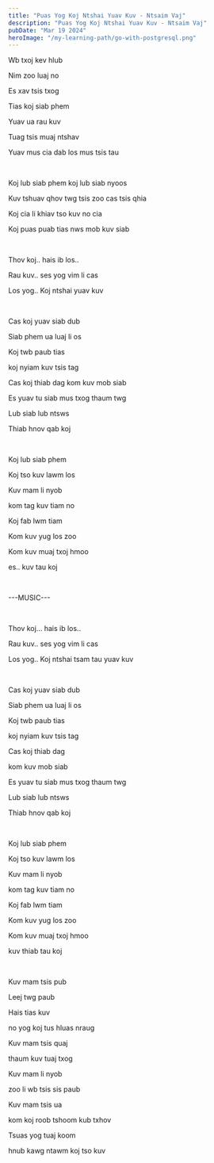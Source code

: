 ```yaml
---
title: "Puas Yog Koj Ntshai Yuav Kuv - Ntsaim Vaj"
description: "Puas Yog Koj Ntshai Yuav Kuv - Ntsaim Vaj"
pubDate: "Mar 19 2024"
heroImage: "/my-learning-path/go-with-postgresql.png"
---
```


Wb txoj kev hlub

Nim zoo luaj no

Es xav tsis txog

Tias koj siab phem

Yuav ua rau kuv

Tuag tsis muaj ntshav

Yuav mus cia dab los mus tsis tau

<br />

Koj lub siab phem koj lub siab nyoos

Kuv tshuav qhov twg tsis zoo cas tsis qhia

Koj cia li khiav tso kuv no cia

Koj puas puab tias nws mob kuv siab

<br />

Thov koj.. hais ib los..

Rau kuv.. ses yog vim li cas

Los yog.. Koj ntshai yuav kuv

<br />

Cas koj yuav siab dub

Siab phem ua luaj li os

Koj twb paub tias

koj nyiam kuv tsis tag

Cas koj thiab dag kom kuv mob siab

Es yuav tu siab mus txog thaum twg

Lub siab lub ntsws

Thiab hnov qab koj

<br />

Koj lub siab phem

Koj tso kuv lawm los

Kuv mam li nyob

kom tag kuv tiam no

Koj fab lwm tiam

Kom kuv yug los zoo

Kom kuv muaj txoj hmoo

es.. kuv tau koj

<br />

---MUSIC---

<br />

Thov koj… hais ib los..

Rau kuv.. ses yog vim li cas

Los yog.. Koj ntshai tsam tau yuav kuv

<br />

Cas koj yuav siab dub

Siab phem ua luaj li os

Koj twb paub tias

koj nyiam kuv tsis tag

Cas koj thiab dag

kom kuv mob siab

Es yuav tu siab mus txog thaum twg

Lub siab lub ntsws

Thiab hnov qab koj

<br />

Koj lub siab phem

Koj tso kuv lawm los

Kuv mam li nyob

kom tag kuv tiam no

Koj fab lwm tiam

Kom kuv yug los zoo

Kom kuv muaj txoj hmoo

kuv thiab tau koj

<br />

Kuv mam tsis pub

Leej twg paub

Hais tias kuv

no yog koj tus hluas nraug

Kuv mam tsis quaj

thaum kuv tuaj txog

Kuv mam li nyob

zoo li wb tsis sis paub

Kuv mam tsis ua

kom koj roob tshoom kub txhov

Tsuas yog tuaj koom

hnub kawg ntawm koj tso kuv
